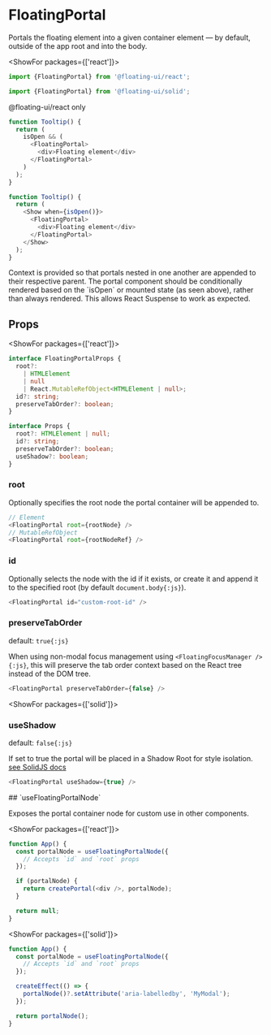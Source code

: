 <PageCard>

# FloatingPortal

Portals the floating element into a given container element — by
default, outside of the app root and into the body.

<ShowFor packages={['react']}>

```js
import {FloatingPortal} from '@floating-ui/react';
```

</ShowFor>
<ShowFor packages={['solid']}>

```js
import {FloatingPortal} from '@floating-ui/solid';
```

</ShowFor>
<ShowFor packages={['react-dom']}>

<PackageLimited>@floating-ui/react only</PackageLimited>

</ShowFor>

</PageCard>
<ShowFor packages={['react']}>

```js
function Tooltip() {
  return (
    isOpen && (
      <FloatingPortal>
        <div>Floating element</div>
      </FloatingPortal>
    )
  );
}
```

</ShowFor>
<ShowFor packages={['solid']}>

```js
function Tooltip() {
  return (
    <Show when={isOpen()}>
      <FloatingPortal>
        <div>Floating element</div>
      </FloatingPortal>
    </Show>
  );
}
```

</ShowFor>
Context is provided so that portals nested in one another are
appended to their respective parent.

<Notice>
  The portal component should be conditionally rendered based on
  the `isOpen` or mounted state (as seen above), rather than
  always rendered. This allows React Suspense to work as
  expected.
</Notice>

## Props

<ShowFor packages={['react']}>

```ts
interface FloatingPortalProps {
  root?:
    | HTMLElement
    | null
    | React.MutableRefObject<HTMLElement | null>;
  id?: string;
  preserveTabOrder?: boolean;
}
```

</ShowFor>
<ShowFor packages={['solid']}>

```ts
interface Props {
  root?: HTMLElement | null;
  id?: string;
  preserveTabOrder?: boolean;
  useShadow?: boolean;
}
```

</ShowFor>

### root

Optionally specifies the root node the portal container will be
appended to.

```js
// Element
<FloatingPortal root={rootNode} />
// MutableRefObject
<FloatingPortal root={rootNodeRef} />
```

### id

Optionally selects the node with the id if it exists, or create
it and append it to the specified root (by default
`document.body{:js}`).

```js
<FloatingPortal id="custom-root-id" />
```

### preserveTabOrder

default: `true{:js}`

When using non-modal focus management using
`<FloatingFocusManager />{:js}`, this will preserve the tab order
context based on the React tree instead of the DOM tree.

```js
<FloatingPortal preserveTabOrder={false} />
```

<ShowFor packages={['solid']}>
### useShadow

default: `false{:js}`

If set to true the portal will be placed in a Shadow Root for
style isolation.
[see SolidJS docs](https://docs.solidjs.com/references/api-reference/control-flow/Portal)

```js
<FloatingPortal useShadow={true} />
```

</ShowFor>
## `useFloatingPortalNode`

Exposes the portal container node for custom use in other
components.

<ShowFor packages={['react']}>

```js
function App() {
  const portalNode = useFloatingPortalNode({
    // Accepts `id` and `root` props
  });

  if (portalNode) {
    return createPortal(<div />, portalNode);
  }

  return null;
}
```

</ShowFor>

<ShowFor packages={['solid']}>

```js
function App() {
  const portalNode = useFloatingPortalNode({
    // Accepts `id` and `root` props
  });

  createEffect(() => {
    portalNode()?.setAttribute('aria-labelledby', 'MyModal');
  });

  return portalNode();
}
```

</ShowFor>
